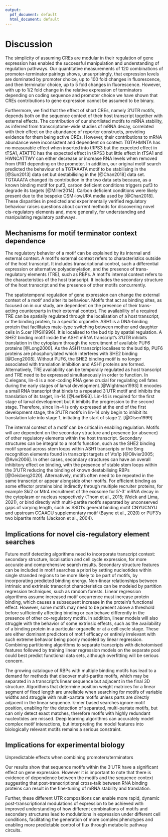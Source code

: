 ```yaml
---
output:
  pdf_document: default
  html_document: default
---
```

# Discussion

The simplicity of assuming CREs are modular in their regulation of gene expression has enabled the successful manipulation and understanding of regulation pathways.
Our quantitative measurements of 120 combinations of promoter-terminator pairings shows, unsurprisingly, that expression levels are dominated by promoter choice, up to 100 fold changes in fluorescence, and then terminator choice, up to 5 fold changes in fluorescence. 
However, with up to 1/2 fold change in the relative expression of terminators depending on coding sequence and promoter choice we have shown that CREs contributions to gene expression cannot be assumed to be binary. 

Furthermore, we find that the effect of short CREs, namely 3'UTR motifs, depends both on the sequence context of their host transcript together with external effects.
The contribution of our shortlisted motifs to mRNA stability, as inferred from transcriptome-wide studies of mRNA decay, correlated with their effect on the abundance of reporter constructs, providing evidence for them  being active CREs.
However, their contributions to mRNA abundance were inconsistent and dependent on contest: TGTAHMNTA has no measurable effect when inserted into tRPS3 but the expected effect in tTSA1, ATATTC has the expected effect in tRPS3 but little effect in tTSA1 and HWNCATTWY can either decrease or increase RNA levels when removed from tPIR1 depending on the promoter.
In addition, our original motif search predicted the behaviour of a TGTAAATA motif to be stabilising in the [@Sun2013] data set but destabilising in the [@Chan2018] data set.
TGTAAATA changed its contribution in the two data sets because, as a known binding motif for puf3, carbon deficient conditions triggers puf3 to degrade its targets [@Miller2014].
Carbon deficient conditions were likely present due to the bespoke CSM-lowURA media used by [@Chan2018].
These disparities in predicted and experimentally verified regulatory behaviour raises questions about current methods for discovering novel cis-regulatory elements and, more generally, for understanding and manipulating regulatory pathways.

## Mechanisms for motif terminator context dependence

The regulatory behavior of a motif can be explained by its internal and external context. 
A motif's external context refers to characteristics outside of the host transcript.
It includes transcriptional control, such a differential expression or alternative polyadenylation, and the presence of trans-regulatory elements (TRE), such as RBPs.
A motif's internal context refers to the characteristics of the host transcript.
It includes the secondary structure of the host transcript and the presence of other motifs concurrently.

The spatiotemporal regulation of gene expression can change the external context of a motif and alter its behaviour.
Motifs that act as binding sites, as focused on in our study, are dependent on the presence of their trans-acting counterparts in their external context.
The availability of a required TRE can be spatially regulated through the localisation of a host transcript, or the binding protein, to a specific organelle.
ASH1 is a DNA-binding protein that facilitates mate-type switching between mother and daughter cells in S.cer [@Sil1996]. 
It is localised to the bud tip by spatial regulation.
A SHE2 binding motif inside the ASH1 mRNA transcript's 3'UTR inhibits translation in the cytoplasm through the recruitment of available PUF6 proteins [@Long2000]. 
As the ASH1 transcript localises to the bud tip, PUF6 proteins are phosphorylated which interferes with SHE2 binding [@Deng2008].
Without PUF6, the SHE2 binding motif is no longer associated with translation inhibition and ASH1 proteins are formed.
Alternatively, TRE availability can be temporally regulated as host transcript and TRE need to be expressed simultaneously in order to function.
In C.elegans, lin-4 is a non-coding RNA gene crucial for regulating cell fates during the early stages of larval development.[@Wightman1993]
It encodes a small RNA transcript that binds to a repeated 3'UTR motif and inhibits the translation of its target, lin-14  [@Lee1993].
Lin-14 is required for the first stage of larval development but it inhibits the progression to the second stage.
Therefore, since lin-4 is only expressed at the end of the first development stage, the 3'UTR motifs in lin-14 only begin to inhibit its translation late into stage 1, initiating the start of stage 2. [@Olsen1999]

The internal context of a motif can be critical in enabling regulation.
Motifs will are dependent on the secondary structure and presence (or absence) of other regulatory elements within the host transcript.
Secondary structures can be integral to a motifs function, such as the SHE2 binding motif spread across stem loops within ASH1 transcripts or the Smg recognition elements found in transcript targets of Vts1p [@Olivier2005; @Aviv2006]. 
In other cases, secondary structures can have an overall inhibitory effect on binding, with the presence of stable stem loops within the 3’UTR reducing the binding of known destabilising RBPs [@Geisberg2020].
Alternatively, motifs often need to be repeated in the same transcript or appear alongside other motifs.
For efficient binding as some effector proteins bind indirectly through multiple recruiter proteins, for example Ski2 or Mtr4 recruitment of the exosome for 5'-3' mRNA decay in the cytoplasm or nucleus respectively (Thom et al., 2015; Weick and Lima, 2021), or bind directly with multi-partite motifs separated by unconserved gaps of varying length, such as SSD1's general binding motif CNYUCNYU and upstream CCAACU supplementary motif (Bayne et al., 2020) or PUF3's two bipartite motifs (Jackson et al., 2004). 


## Implications for novel cis-regulatory element searches

Future motif detecting algorithms need to incorporate transcript context: secondary structure, localisation and cell cycle expression, for more accurate and comprehensive search results.
Secondary structure features can be included in motif searches a priori by setting nucleotides within single stranded regions to be more likely to be part of motifs, by incorporating predicted binding energy.
Non-linear relationships between intrinsic and extrinsic transcript characteristics can be modeled by partition regression techniques, such as random forests.
Linear regression algorithms assume increased motif occurrence must increase protein binding, which causes a subsequent increase in the protein's functional effect.
However, some motifs may need to be present above a threshold before sufficiently affecting binding or can behave differently in the presence of other co-regulatory motifs.
In addition, linear models will also struggle with the behavior of some extrinsic effects, such as the availability of a binding protein in a particular organelle or at a cell cycle stage.
These are either dominant predictors of motif efficacy or entirely irrelevant with such extreme behavior being poorly modeled by linear regression. 
Combining partitioning algorithms to separate transcripts with dichotomised features followed by training linear regression models on the separate pool could best predict functional data sets, although overfitting will be serious concern. 



The growing catalogue of RBPs with multiple binding motifs has lead to a demand for methods that discover multi-partite motifs, which may be separated in a transcript's linear sequence but adjacent in the final 3D structure.
Algorithms that determine position weight matrices for a linear segment of fixed length are unreliable when searching for motifs of variable widths and struggle with multi-partate motifs unless parts are directly adjacent in the linear sequence.
k-mer based searches ignore motif position, enabling for the detection of separated, multi-partate motifs, but can only detect exact matches, therefore motifs with highly redundant nucleotides are missed.
Deep learning algorithms can accurately model complex motif interactions, but interpreting the model features into biologically relevant motifs remains a serious constraint.

## Implications for experimental biology

Unpredictable effects when combining promoters/terminators

Our results show that sequence motifs within the 3'UTR have a significant effect on gene expression.
However it is important to note that there is evidence of dependence between the motifs and the sequence context suggesting that post-transcriptional cross-talk between RNA binding proteins can result in the fine-tuning of mRNA stability and translation. 

Further, these different UTR compositions can enable more rapid, dynamic post-transcriptional modulations of expression to be achieved with improved understanding of how different combinations of motifs and secondary structures lead to modulations in expression under different cell conditions, facilitating the generation of more complex phenotypes and enabling more predictable control of flux through metabolic pathway circuits.